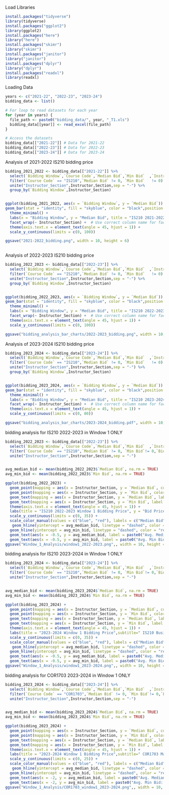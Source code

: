 
Load Libraries

```r
install.packages("tidyverse")
library(tidyverse)
install.packages("ggplot2")
library(ggplot2)
install.packages("here")
library("here")
install.packages("skimr")
library("skimr")
install.packages("janitor")
library("janitor")
install.packages("dplyr")
library("dplyr")
install.packages("readxl")
library(readxl)
```

Loading Data

```r
years <- c("2021-22", "2022-23", "2023-24")
bidding_data <- list()

# For loop to read datasets for each year
for (year in years) {
  file_path <- paste0("bidding_data/", year, "_T1.xls")
  bidding_data[[year]] <- read_excel(file_path)
}

# Access the datasets
bidding_data[["2021-22"]] # Data for 2021-22
bidding_data[["2022-23"]] # Data for 2022-23
bidding_data[["2023-24"]] # Data for 2023-24
```

Analysis of 2021-2022 IS210 bidding price

```r
bidding_2021_2022 <- bidding_data[["2021-22"]] %>% 
  select(`Bidding Window`,`Course Code`,`Median Bid`,`Min Bid`  ,`Instructor`,Section) %>% 
  filter(`Course Code` == "IS210",`Median Bid` != 0, `Min Bid`   != 0) %>% 
  unite("Instructor_Section",Instructor,Section,sep = "-") %>% 
  group_by(`Bidding Window`,Instructor_Section) 


ggplot(bidding_2021_2022, aes(x = `Bidding Window`, y = `Median Bid`)) +
geom_bar(stat = "identity", fill = "skyblue", color = "black",position = position_dodge2(padding = 100)) + geom_text(aes(label = round(`Median Bid`, 2)), vjust = 0.5, hjust = -0.1 ,  size = 3.5, position = position_dodge2(width = 0.9, padding = 10),angle=90) +
  theme_minimal() + 
  labs(x = "Bidding Window", y = "Median Bid", title = "IS210 2021-2022 Median Bid by Bidding Window & Instructor & section") + 
  facet_wrap(~ Instructor_Section) +  # Use correct column name for faceting
  theme(axis.text.x = element_text(angle = 45, hjust = 1)) + 
  scale_y_continuous(limits = c(0, 100))

ggsave("2021-2022_bidding.png", width = 10, height = 6)
  
```

Analysis of 2022-2023 IS210 bidding price

```r
bidding_2022_2023 <- bidding_data[["2022-23"]] %>% 
  select(`Bidding Window`,`Course Code`,`Median Bid`,`Min Bid`  ,`Instructor`,Section) %>% 
  filter(`Course Code` == "IS210",`Median Bid` != 0, `Min Bid`   != 0) %>% 
  unite("Instructor_Section",Instructor,Section,sep = "-") %>% 
  group_by(`Bidding Window`,Instructor_Section) 


ggplot(bidding_2022_2023, aes(x = `Bidding Window`, y = `Median Bid`)) +
geom_bar(stat = "identity", fill = "skyblue", color = "black",position = position_dodge2(padding = 100)) + geom_text(aes(label = round(`Median Bid`, 2)), vjust = 0.5, hjust = -0.1 ,  size = 3.5, position = position_dodge2(width = 0.9, padding = 10),angle=90) +
  theme_minimal() + 
  labs(x = "Bidding Window", y = "Median Bid", title = "IS210 2022-2023 Median Bid by Bidding Window & Instructor & section") + 
  facet_wrap(~ Instructor_Section) +  # Use correct column name for faceting
  theme(axis.text.x = element_text(angle = 45, hjust = 1)) + 
  scale_y_continuous(limits = c(0, 100))

ggsave("bidding_analysis_bar_charts/2022-2023_bidding.png", width = 10, height = 6)
```

Analysis of 2023-2024 IS210 bidding price

```r
bidding_2023_2024 <- bidding_data[["2023-24"]] %>% 
  select(`Bidding Window`,`Course Code`,`Median Bid`,`Min Bid`  ,`Instructor`,Section) %>% 
  filter(`Course Code` == "IS210",`Median Bid` != 0, `Min Bid`   != 0) %>% 
  unite("Instructor_Section",Instructor,Section,sep = "-") %>% 
  group_by(`Bidding Window`,Instructor_Section) 


ggplot(bidding_2023_2024, aes(x = `Bidding Window`, y = `Median Bid`)) +
geom_bar(stat = "identity", fill = "skyblue", color = "black",position = position_dodge2(padding = 100)) + geom_text(aes(label = round(`Median Bid`, 2)), vjust = 0.5, hjust = -0.1 ,  size = 3.5, position = position_dodge2(width = 0.9, padding = 10),angle=90) +
  theme_minimal() + 
  labs(x = "Bidding Window", y = "Median Bid", title = "IS210 2023-2024 Median Bid by Bidding Window & Instructor & section") + 
  facet_wrap(~ Instructor_Section) +  # Use correct column name for faceting
  theme(axis.text.x = element_text(angle = 45, hjust = 1)) + 
  scale_y_continuous(limits = c(0, 80)) 

ggsave("bidding_analysis_bar_charts/2023-2024_bidding.pdf", width = 10, height = 6)
```

bidding analysis for IS210 2022-2023 in Window 1 ONLY

```r
bidding_2022_2023 <- bidding_data[["2022-23"]] %>% 
  select(`Bidding Window`,`Course Code`,`Median Bid`,`Min Bid`  ,`Instructor`,Section) %>% 
  filter(`Course Code` == "IS210",`Median Bid` != 0, `Min Bid`!= 0,`Bidding Window` == "Round 1 Window 1") %>% 
  unite("Instructor_Section",Instructor,Section,sep = "-")


avg_median_bid <- mean(bidding_2022_2023$`Median Bid`, na.rm = TRUE)
avg_min_bid <- mean(bidding_2022_2023$`Min Bid`, na.rm = TRUE)

ggplot(bidding_2022_2023) +
  geom_point(mapping = aes(x = Instructor_Section, y = `Median Bid`, color = "Median Bid"), size = 3) +
  geom_point(mapping = aes(x = Instructor_Section, y = `Min Bid`, color = "Min Bid"), size = 3) +
  geom_text(mapping = aes(x = Instructor_Section, y = `Median Bid`, label = `Median Bid`), vjust = -0.8, color = "blue", size = 3) +
  geom_text(mapping = aes(x = Instructor_Section, y = `Min Bid`, label = `Min Bid`), vjust = 1.8, color = "red", size = 3) +
  theme(axis.text.x = element_text(angle = 45, hjust = 1)) +
  labs(title = "IS210 2022-2023 Window 1 Bidding Price", y = "Bid Price") +
  scale_y_continuous(limits = c(0, 35)) +
  scale_color_manual(values = c("blue", "red"), labels = c("Median Bid", "Min Bid"), name = "Bid Type") +
   geom_hline(yintercept = avg_median_bid, linetype = "dashed", color = "blue", size = 1) +
  geom_hline(yintercept = avg_min_bid, linetype = "dashed", color = "red", size = 1) +
  geom_text(aes(x = -0.5, y = avg_median_bid, label = paste0("Avg. Median Bid: ", round(avg_median_bid, 2))), color = "blue", vjust = 1.5, hjust = -0.1, size = 3.5) +
  geom_text(aes(x = -0.5, y = avg_min_bid, label = paste0("Avg. Min Bid: ", round(avg_min_bid, 2))), color = "red", vjust = 1.5, hjust = -0.1, size = 3.5) 
ggsave("Window_1_Analysis/window1_2022-2023.png",, width = 10, height = 6)
```

bidding analysis for IS210 2023-2024 in Window 1 ONLY

```r
bidding_2023_2024 <- bidding_data[["2023-24"]] %>% 
  select(`Bidding Window`,`Course Code`,`Median Bid`,`Min Bid`  ,`Instructor`,Section) %>% 
  filter(`Course Code` == "IS210",`Median Bid` != 0, `Min Bid`!= 0,`Bidding Window` == "Round 1 Window 1") %>% 
  unite("Instructor_Section",Instructor,Section,sep = "-")


avg_median_bid <- mean(bidding_2023_2024$`Median Bid`, na.rm = TRUE)
avg_min_bid <- mean(bidding_2023_2024$`Min Bid`, na.rm = TRUE)

ggplot(bidding_2023_2024) +
  geom_point(mapping = aes(x = Instructor_Section, y = `Median Bid`, color = "Median Bid"), size = 3) +
  geom_point(mapping = aes(x = Instructor_Section, y = `Min Bid`, color = "Min Bid"), size = 3) +
  geom_text(mapping = aes(x = Instructor_Section, y = `Median Bid`, label = `Median Bid`), vjust = -0.8, color = "blue", size = 3) +
  geom_text(mapping = aes(x = Instructor_Section, y = `Min Bid`, label = `Min Bid`), vjust = 1.8, color = "red", size = 3) +
  theme(axis.text.x = element_text(angle = 45, hjust = 1)) +
  labs(title = "2023-2024 Window 1 Bidding Price",subtitle=" IS210 Business Process Analysis & Solutioning" ,y = "Bid Price") +
  scale_y_continuous(limits = c(0, 35)) +
  scale_color_manual(values = c("blue", "red"), labels = c("Median Bid", "Min Bid"), name = "Bid Type") +
   geom_hline(yintercept = avg_median_bid, linetype = "dashed", color = "blue", size = 1) +
  geom_hline(yintercept = avg_min_bid, linetype = "dashed", color = "red", size = 1) +
  geom_text(aes(x = -0.5, y = avg_median_bid, label = paste0("Avg. Median Bid: ", round(avg_median_bid, 2))), color = "blue", vjust = 1.5, hjust = -0.1, size = 3.5) +
  geom_text(aes(x = -0.5, y = avg_min_bid, label = paste0("Avg. Min Bid: ", round(avg_min_bid, 2))), color = "red", vjust = 1.5, hjust = -0.1, size = 3.5) 
ggsave("Window_1_Analysis/window1_2023-2024.png",, width = 10, height = 6)
```

bidding analysis for COR1703 2023-2024 in Window 1 ONLY

```r
bidding_2023_2024 <- bidding_data[["2023-24"]] %>% 
  select(`Bidding Window`,`Course Code`,`Median Bid`,`Min Bid`  ,`Instructor`,Section) %>% 
  filter(`Course Code` == "COR1703",`Median Bid` != 0, `Min Bid`!= 0,`Bidding Window` == "Round 1 Window 1") %>% 
  unite("Instructor_Section",Instructor,Section,sep = "-")


avg_median_bid <- mean(bidding_2023_2024$`Median Bid`, na.rm = TRUE)
avg_min_bid <- mean(bidding_2023_2024$`Min Bid`, na.rm = TRUE)

ggplot(bidding_2023_2024) +
  geom_point(mapping = aes(x = Instructor_Section, y = `Median Bid`, color = "Median Bid"), size = 3) +
  geom_point(mapping = aes(x = Instructor_Section, y = `Min Bid`, color = "Min Bid"), size = 3) +
  geom_text(mapping = aes(x = Instructor_Section, y = `Median Bid`, label = `Median Bid`), vjust = -0.8, color = "blue", size = 3) +
  geom_text(mapping = aes(x = Instructor_Section, y = `Min Bid`, label = `Min Bid`), vjust = 1.8, color = "red", size = 3) +
  theme(axis.text.x = element_text(angle = 45, hjust = 1)) +
  labs(title = "2023-2024 Window 1 Bidding Price",subtitle=" COR1703 Managing in a Volatile, Uncertain, Complex and Ambiguous Context" ,y = "Bid Price") +
  scale_y_continuous(limits = c(0, 25)) +
  scale_color_manual(values = c("blue", "red"), labels = c("Median Bid", "Min Bid"), name = "Bid Type") +
   geom_hline(yintercept = avg_median_bid, linetype = "dashed", color = "blue", size = 1) +
  geom_hline(yintercept = avg_min_bid, linetype = "dashed", color = "red", size = 1) +
  geom_text(aes(x = -2, y = avg_median_bid, label = paste0("Avg. Median Bid: ", round(avg_median_bid, 2))), color = "blue", vjust = -1.5, hjust = -0.1, size = 3.5,fontface="bold") +
  geom_text(aes(x = -2, y = avg_min_bid, label = paste0("Avg. Min Bid: ", round(avg_min_bid, 2))), color = "red", vjust = -1.5, hjust = -0.1, size = 3.5,fontface="bold") 
ggsave("Window_1_Analysis/COR1703_window1_2023-2024.png",, width = 10, height = 6)
```
